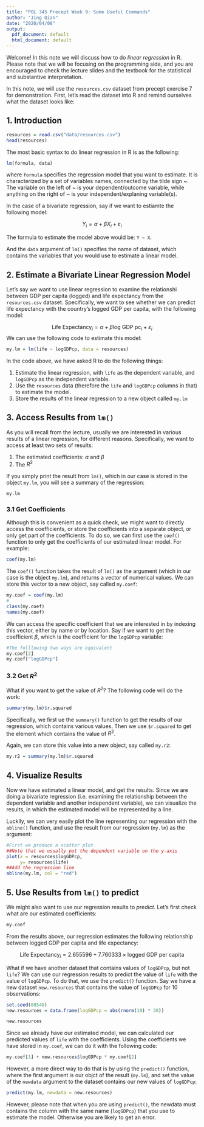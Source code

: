 ```yaml
---
title: "POL 345 Precept Week 9: Some Useful Commands"
author: "Jing Qian"
date: "2020/04/08"
output:
  pdf_document: default
  html_document: default
---
```


Welcome! In this note we will discuss how to do *linear regression* in R. Please note that we will be focusing on the programming side, and you are encouraged to check the lecture slides and the textbook for the statistical and substantive interpretation. 

In this note, we will use the `resources.csv` dataset from precept exercise 7 for demonstration. First, let's read the dataset into R and remind ourselves what the dataset looks like:

## 1. Introduction

```r
resources = read.csv("data/resources.csv")
head(resources)
```

The most basic syntax to do linear regression in R is as the following:

```r
lm(formula, data)
```

where `formula` specifies the regression model that you want to estimate. It is characterized by a set of variables names, connected by the tilde sign ~. The variable on the left of ~ is your dependent/outcome variable, while anything on the right of ~ is your independent/explaning variable(s). 

In the case of a bivariate regression, say if we want to estiamte the following model:

$$Y_i = \alpha + \beta X_i + \varepsilon_i$$

The formula to estimate the model above would be: `Y ~ X`. 

And the `data` argument of `lm()` specifies the name of dataset, which contains the variables that you would use to estimate a linear model. 

## 2. Estimate a Bivariate Linear Regression Model

Let's say we want to use linear regression to examine the relationshi between GDP per capita (logged) and life expectancy from the `resources.csv` dataset. Specifically, we want to see whether we can predict life expectancy with the country's logged GDP per capita, with the following model:

$$\text{Life Expectancy}_i = \alpha + \beta \text{log GDP pc}_i + \varepsilon_i$$
We can use the following code to estimate this model:

```r
my.lm = lm(life ~ logGDPcp, data = resources)
```

In the code above, we have asked R to do the following things:

1. Estimate the linear regression, with `life` as the dependent variable, and `logGDPcp` as the independent variable.
2. Use the `resources` data (therefore the `life` and `logGDPcp` columns in that) to estimate the model.
3. Store the results of the linear regression to a new object called `my.lm`

## 3. Access Results from `lm()`

As you will recall from the lecture, usually we are interested in various results of a linear regression, for different reasons. Specifically, we want to access at least two sets of results:

1. The estimated coefficients: $\alpha$ and $\beta$
2. The $R^2$

If you simply print the result from `lm()`, which in our case is stored in the object `my.lm`, you will see a summary of the regression:

```r
my.lm
```

### 3.1 Get Coefficients

Although this is convenient as a quick check, we might want to directly access the coefficients, or store the coefficients into a separate object, or only get part of the coefficients. To do so, we can first use the `coef()` function to only get the coefficients of our estimated linear model. For example:

```r
coef(my.lm)
```

The `coef()` function takes the result of `lm()` as the argument (which in our case is the object `my.lm`), and returns a vector of numerical values. We can store this vector to a new object, say called `my.coef`:

```r
my.coef = coef(my.lm)
#
class(my.coef)
names(my.coef)
```
We can access the specific coefficient that we are interested in by indexing this vector, either by name or by location. Say if we want to get the coefficient $\beta$, which is the coefficient for the `logGDPcp` variable:

```r
#The folllowing two ways are equivalent
my.coef[2]
my.coef["logGDPcp"]
```

### 3.2 Get $R^2$

What if you want to get the value of $R^2$? The following code will do the work:

```r
summary(my.lm)$r.squared
```

Specifically, we first ue the `summary()` function to get the results of our regression, which contains various values. Then we use `$r.squared` to get the element which contains the value of $R^2$. 

Again, we can store this value into a new object, say called `my.r2`:

```r
my.r2 = summary(my.lm)$r.squared
```

## 4. Visualize Results

Now we have estimated a linear model, and get the results. Since we are doing a bivariate regression (i.e. examining the relationship between the dependent variable and another independent variable), we can visualize the results, in which the estimated model will be represented by a line. 

Luckily, we can very easily plot the line representing our regression with the `abline()` function, and use the result from our regression (`my.lm`) as the argument:

```r
#First we produce a scatter plot
##Note that we usually put the dependent variable on the y-axis
plot(x = resources$logGDPcp, 
     y= resources$life)
##Add the regression line
abline(my.lm, col = "red")
```


## 5. Use Results from `lm()` to predict

We might also want to use our regression results to *predict*. Let's first check what are our estimated coefficients:

```r
my.coef
```

From the results above, our regression estimates the following relationship between logged GDP per capita and life expectancy:

$$\text{Life Expectancy}_i = 2.655596 + 7.760333 \times \text{logged GDP per capita}$$

What if we have another dataset that contains values of `logGDPcp`, but not `life`? We can use our regression results to predict the value of `life` with the value of `logGDPcp`. To do that, we use the `predict()` function. Say we have a new dataset `new.resources` that contains the value of `logGDPcp` for 10 observations:

```r
set.seed(08540)
new.resources = data.frame(logGDPcp = abs(rnorm(10) * 30))
```

```r
new.resources
```

Since we already have our estimated model, we can calculated our predicted values of `life` with the coefficients. Using the coefficients we have stored in `my.coef`, we can do it with the following code:

```r
my.coef[1] + new.resources$logGDPcp * my.coef[2]
```

However, a more direct way to do that is by using the `predict()` function, where the first argument is our objct of the result (`my.lm`), and set the value of the `newdata` argument to the dataset contains our new values of `logGDPcp`:

```r
predict(my.lm, newdata = new.resources)
```

However, please note that when you are using `predict()`, the newdata must contains the column with the same name (`logGDPcp`) that you use to estimate the model. Otherwise you are likely to get an error.
